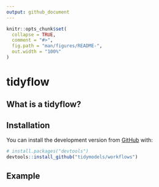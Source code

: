 ```yaml
---
output: github_document
---
```


<!-- README.md is generated from README.Rmd. Please edit that file -->

```r
knitr::opts_chunk$set(
  collapse = TRUE,
  comment = "#>",
  fig.path = "man/figures/README-",
  out.width = "100%"
)
```

# tidyflow

<!-- badges: start -->
<!-- [![Travis build status](https://travis-ci.org/tidymodels/workflows.svg?branch=master)](https://travis-ci.org/tidymodels/workflows) -->
<!-- [![Codecov test coverage](https://codecov.io/gh/tidymodels/workflows/branch/master/graph/badge.svg)](https://codecov.io/gh/tidymodels/workflows?branch=master) -->
<!-- [![R build status](https://github.com/tidymodels/workflows/workflows/R-CMD-check/badge.svg)](https://github.com/tidymodels/workflows) -->
<!-- badges: end -->

## What is a tidyflow? 

<!-- A tidyflow is an object that can bundle together your data, splitting, resampling, preprocessing, modeling, and post-processing requests. For example, if you have a `recipe` and `parsnip` model, these can be combined into a workflow. The advantages are: -->

<!--  * You don't have to keep track of separate objects in your workspace. -->

<!--  * The recipe prepping and model fitting can be executed using a single call to `fit()`. -->

<!--  * If you have custom tuning parameter settings, these can be defined using a simpler interface when combined with [tune](https://github.com/tidymodels/tune). -->

<!--  * In the future, workflows will be able to add post-processing operations, such as modifying the probability cutoff for two-class models. -->
 
## Installation

<!-- You can install tidyflow from Github with: -->

<!-- ``` r -->
<!-- install.packages("workflows") -->
<!-- ``` -->

You can install the development version from [GitHub](https://github.com/) with:

``` r
# install.packages("devtools")
devtools::install_github("tidymodels/workflows")
```
 
## Example

<!-- Suppose you were modeling data on cars. Say...the fuel efficiency of 32 cars. You know that the relationship between engine displacement and miles-per-gallon is nonlinear, and you would like to model that as a spline before adding it to a Bayesian linear regression model. You might have a recipe to specify the spline: -->

<!-- ```{r spline-rec, eval = FALSE} -->
<!-- library(recipes) -->
<!-- library(parsnip) -->
<!-- library(tidyflow) -->

<!-- spline_cars <- recipe(mpg ~ ., data = mtcars) %>%  -->
<!--   step_ns(disp, deg_free = 10) -->
<!-- ``` -->

<!-- and a model object: -->

<!-- ```{r car-mod, eval = FALSE} -->
<!-- bayes_lm <- linear_reg() %>%  -->
<!--   set_engine("stan") -->
<!-- ``` -->

<!-- To use these, you would generally run: -->

<!-- ```{r car-fit, eval = FALSE} -->
<!-- spline_cars_prepped <- prep(spline_cars, mtcars) -->
<!-- bayes_lm_fit <- fit(bayes_lm, mpg ~ ., data = juice(spline_cars_prepped)) -->
<!-- ``` -->

<!-- You can't predict on new samples using `bayes_lm_fit` without the prepped version of `spline_cars` around. You also might have other models and recipes in your workspace. This might lead to getting them mixed-up or forgetting to save the model/recipe pair that you are most interested in. -->

<!-- workflows makes this easier by combining these objects together: -->

<!-- ```{r wflow, eval = FALSE} -->
<!-- car_wflow <- workflow() %>%  -->
<!--   add_recipe(spline_cars) %>%  -->
<!--   add_model(bayes_lm) -->
<!-- ``` -->

<!-- Now you can prepare the recipe and estimate the model via a single call to `fit()`: -->

<!-- ```{r wflow-fit, eval = FALSE} -->
<!-- car_wflow_fit <- fit(car_wflow, data = mtcars) -->
<!-- ``` -->

<!-- You can alter existing workflows using `update_recipe()` / `update_model()` and `drop_recipe()` / `drop_model()`. -->
